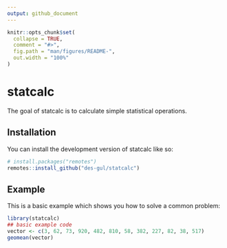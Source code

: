 ```yaml
---
output: github_document
---
```


<!-- README.md is generated from README.Rmd. Please edit that file -->

```r
knitr::opts_chunk$set(
  collapse = TRUE,
  comment = "#>",
  fig.path = "man/figures/README-",
  out.width = "100%"
)
```

# statcalc

<!-- badges: start -->
<!-- badges: end -->

The goal of statcalc is to calculate simple statistical operations.

## Installation

You can install the development version of statcalc like so:

``` r
# install.packages("remotes")
remotes::install_github("des-gul/statcalc")
```

## Example

This is a basic example which shows you how to solve a common problem:

```r
library(statcalc)
## basic example code
vector <- c(3, 62, 73, 920, 482, 810, 58, 382, 227, 82, 38, 517)
geomean(vector)

```
